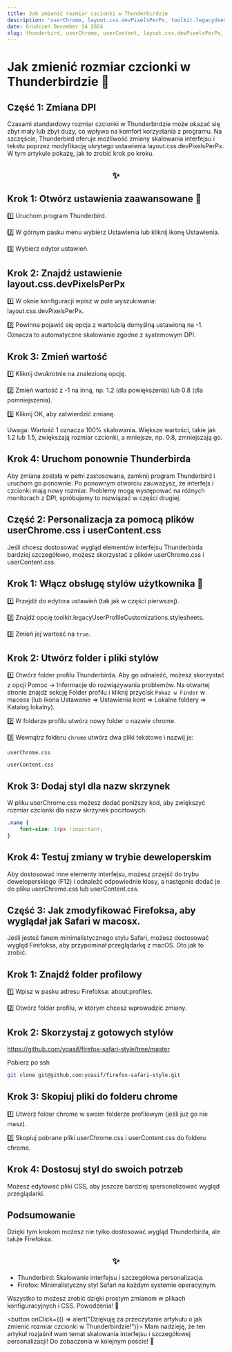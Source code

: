 ```yaml
---
title: Jak zmienić rozmiar czcionki w Thunderbirdzie
description: 'userChrome, layout.css.devPixelsPerPx, toolkit.legacyUserProfileCustomizations.stylesheets'
date: Grudzień December 14 2024
slug: thunderbird, userChrome, userContent, layout.css.devPixelsPerPx, toolkit.legacyUserProfileCustomizations.stylesheets
---
```


# Jak zmienić rozmiar czcionki w Thunderbirdzie 🚀

## Część 1: Zmiana DPI

Czasami standardowy rozmiar czcionki w Thunderbirdzie może okazać się zbyt mały lub zbyt duży, co wpływa na komfort korzystania z programu. Na szczęście, Thunderbird oferuje możliwość zmiany skalowania interfejsu i tekstu poprzez modyfikację ukrytego ustawienia layout.css.devPixelsPerPx. W tym artykule pokażę, jak to zrobić krok po kroku. 
## <center>✨</center>

## Krok 1: Otwórz ustawienia zaawansowane 🤔

1️⃣ Uruchom program Thunderbird.

2️⃣ W górnym pasku menu wybierz Ustawienia lub kliknij ikonę Ustawienia.

3️⃣ Wybierz edytor ustawień.

## Krok 2: Znajdź ustawienie layout.css.devPixelsPerPx

1️⃣ W oknie konfiguracji wpisz w pole wyszukiwania: layout.css.devPixelsPerPx.

2️⃣ Powinna pojawić się opcja z wartością domyślną ustawioną na -1. Oznacza to automatyczne skalowanie zgodne z systemowym DPI.

## Krok 3: Zmień wartość

1️⃣ Kliknij dwukrotnie na znalezioną opcję.

2️⃣ Zmień wartość z -1 na inną, np. 1.2 (dla powiększenia) lub 0.8 (dla pomniejszenia).

3️⃣ Kliknij OK, aby zatwierdzić zmianę.

Uwaga: Wartość 1 oznacza 100% skalowania. Większe wartości, takie jak 1.2 lub 1.5, zwiększają rozmiar czcionki, a mniejsze, np. 0.8, zmniejszają go.

## Krok 4: Uruchom ponownie Thunderbirda

Aby zmiana została w pełni zastosowana, zamknij program Thunderbird i uruchom go ponownie. Po ponownym otwarciu zauważysz, że interfejs i czcionki mają nowy rozmiar. 
Problemy mogą występować na różnych monitorach z DPI, spróbujemy to rozwiązać w części drugiej.

## Część 2: Personalizacja za pomocą plików userChrome.css i userContent.css

Jeśli chcesz dostosować wygląd elementów interfejsu Thunderbirda bardziej szczegółowo, możesz skorzystać z plików userChrome.css i userContent.css.

## Krok 1: Włącz obsługę stylów użytkownika 🤔

1️⃣ Przejdź do edytora ustawień (tak jak w części pierwszej).

2️⃣ Znajdź opcję toolkit.legacyUserProfileCustomizations.stylesheets.

3️⃣ Zmień jej wartość na `true`.

## Krok 2: Utwórz folder i pliki stylów

1️⃣ Otwórz folder profilu Thunderbirda. Aby go odnaleźć, możesz skorzystać z opcji Pomoc -> Informacje do rozwiązywania problemów. Na otwartej stronie znajdź sekcję Folder profilu i kliknij przycisk `Pokaż w Finder` w macosx (lub ikona Ustawanie => Ustawienia kont => Lokalne foldery => Katalog lokalny).

2️⃣ W folderze profilu utwórz nowy folder o nazwie chrome.

3️⃣ Wewnątrz folderu `chrome` utwórz dwa pliki tekstowe i nazwij je:

```
userChrome.css

userContent.css
```

## Krok 3: Dodaj styl dla nazw skrzynek

W pliku userChrome.css możesz dodać poniższy kod, aby zwiększyć rozmiar czcionki dla nazw skrzynek pocztowych:

```css
.name {
    font-size: 14px !important;
}
```

## Krok 4: Testuj zmiany w trybie deweloperskim

Aby dostosować inne elementy interfejsu, możesz przejść do trybu deweloperskiego (F12) i odnaleźć odpowiednie klasy, a następnie dodać je do pliku userChrome.css lub userContent.css.


## Część 3: Jak zmodyfikować Firefoksa, aby wyglądał jak Safari w macosx.


Jeśli jesteś fanem minimalistycznego stylu Safari, możesz dostosować wygląd Firefoksa, aby przypominał przeglądarkę z macOS. Oto jak to zrobić:

## Krok 1: Znajdź folder profilowy

1️⃣ Wpisz w pasku adresu Firefoksa: about:profiles.

2️⃣ Otwórz folder profilu, w którym chcesz wprowadzić zmiany.

## Krok 2: Skorzystaj z gotowych stylów

https://github.com/yoasif/firefox-safari-style/tree/master

Pobierz po ssh

```bash
git clone git@github.com:yoasif/firefox-safari-style.git
```

## Krok 3: Skopiuj pliki do folderu chrome

1️⃣ Utwórz folder chrome w swoim folderze profilowym (jeśli już go nie masz).

2️⃣ Skopiuj pobrane pliki userChrome.css i userContent.css do folderu chrome.

## Krok 4: Dostosuj styl do swoich potrzeb

Możesz edytować pliki CSS, aby jeszcze bardziej spersonalizować wygląd przeglądarki.

## Podsumowanie

Dzięki tym krokom możesz nie tylko dostosować wygląd Thunderbirda, ale także Firefoksa. 
## <center>✨</center>

* Thunderbird: Skalowanie interfejsu i szczegółowa personalizacja.
* Firefox: Minimalistyczny styl Safari na każdym systemie operacyjnym.

 Wszystko to możesz zrobić dzięki prostym zmianom w plikach konfiguracyjnych i CSS. Powodzenia! 🚀

<button onClick={() => alert("Dziękuję za przeczytanie artykułu o jak zmienić rozmiar czcionki w Thunderbirdzie!")}>
  Mam nadzieję, że ten artykuł rozjaśnił wam temat skalowania interfejsu i szczegółowej personalizacji! Do zobaczenia w kolejnym poście! 👋
</button>
